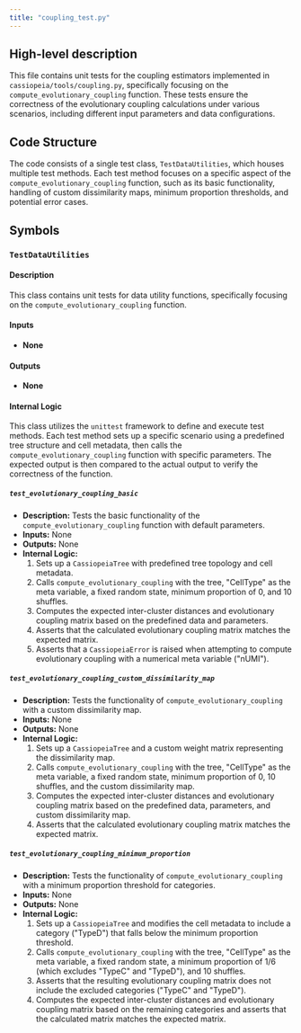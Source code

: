 ```yaml
---
title: "coupling_test.py"
---
```


## High-level description
This file contains unit tests for the coupling estimators implemented in `cassiopeia/tools/coupling.py`, specifically focusing on the `compute_evolutionary_coupling` function. These tests ensure the correctness of the evolutionary coupling calculations under various scenarios, including different input parameters and data configurations.

## Code Structure
The code consists of a single test class, `TestDataUtilities`, which houses multiple test methods. Each test method focuses on a specific aspect of the `compute_evolutionary_coupling` function, such as its basic functionality, handling of custom dissimilarity maps, minimum proportion thresholds, and potential error cases.

## Symbols
### `TestDataUtilities`
#### Description
This class contains unit tests for data utility functions, specifically focusing on the `compute_evolutionary_coupling` function.

#### Inputs
* **None**

#### Outputs
* **None**

#### Internal Logic
This class utilizes the `unittest` framework to define and execute test methods. Each test method sets up a specific scenario using a predefined tree structure and cell metadata, then calls the `compute_evolutionary_coupling` function with specific parameters. The expected output is then compared to the actual output to verify the correctness of the function.

##### `test_evolutionary_coupling_basic`
* **Description:** Tests the basic functionality of the `compute_evolutionary_coupling` function with default parameters.
* **Inputs:** None
* **Outputs:** None
* **Internal Logic:**
    1. Sets up a `CassiopeiaTree` with predefined tree topology and cell metadata.
    2. Calls `compute_evolutionary_coupling` with the tree, "CellType" as the meta variable, a fixed random state, minimum proportion of 0, and 10 shuffles.
    3. Computes the expected inter-cluster distances and evolutionary coupling matrix based on the predefined data and parameters.
    4. Asserts that the calculated evolutionary coupling matrix matches the expected matrix.
    5. Asserts that a `CassiopeiaError` is raised when attempting to compute evolutionary coupling with a numerical meta variable ("nUMI").

##### `test_evolutionary_coupling_custom_dissimilarity_map`
* **Description:** Tests the functionality of `compute_evolutionary_coupling` with a custom dissimilarity map.
* **Inputs:** None
* **Outputs:** None
* **Internal Logic:**
    1. Sets up a `CassiopeiaTree` and a custom weight matrix representing the dissimilarity map.
    2. Calls `compute_evolutionary_coupling` with the tree, "CellType" as the meta variable, a fixed random state, minimum proportion of 0, 10 shuffles, and the custom dissimilarity map.
    3. Computes the expected inter-cluster distances and evolutionary coupling matrix based on the predefined data, parameters, and custom dissimilarity map.
    4. Asserts that the calculated evolutionary coupling matrix matches the expected matrix.

##### `test_evolutionary_coupling_minimum_proportion`
* **Description:** Tests the functionality of `compute_evolutionary_coupling` with a minimum proportion threshold for categories.
* **Inputs:** None
* **Outputs:** None
* **Internal Logic:**
    1. Sets up a `CassiopeiaTree` and modifies the cell metadata to include a category ("TypeD") that falls below the minimum proportion threshold.
    2. Calls `compute_evolutionary_coupling` with the tree, "CellType" as the meta variable, a fixed random state, a minimum proportion of 1/6 (which excludes "TypeC" and "TypeD"), and 10 shuffles.
    3. Asserts that the resulting evolutionary coupling matrix does not include the excluded categories ("TypeC" and "TypeD").
    4. Computes the expected inter-cluster distances and evolutionary coupling matrix based on the remaining categories and asserts that the calculated matrix matches the expected matrix.
